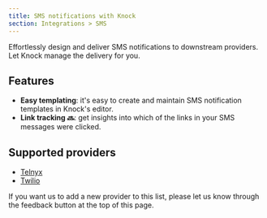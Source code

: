 ```yaml
---
title: SMS notifications with Knock
section: Integrations > SMS
---
```


Effortlessly design and deliver SMS notifications to downstream providers. Let Knock manage the delivery for you.

## Features

- **Easy templating**: it's easy to create and maintain SMS notification templates in Knock's editor.
- **Link tracking 🔜**: get insights into which of the links in your SMS messages were clicked.

## Supported providers

- [Telnyx](/integrations/sms/telnyx)
- [Twilio](/integrations/sms/twilio)

If you want us to add a new provider to this list, please let us know through the feedback button at the top of this page.
